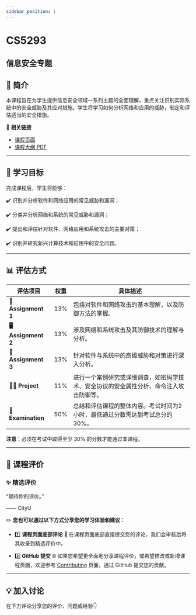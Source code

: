 ```yaml
---
sidebar_position: 1
---
```


# CS5293
## 信息安全专题

## **📘 简介**
本课程旨在为学生提供信息安全领域一系列主题的全面理解，重点关注识别实际系统中的安全威胁及其应对措施。学生将学习如何分析网络和应用的威胁，制定和评估适当的安全措施。

🔗 **相关链接**
- [课程页面](https://www.cityu.edu.hk/catalogue/pg/202425/course/CS5293.htm)
- [课程大纲 PDF](https://www.cityu.edu.hk/catalogue/pg/202425/course/CS5293.pdf)

---

## **🎯 学习目标**

完成课程后，学生将能够：

✔️ 识别并分析软件和网络应用的常见威胁和漏洞；

✔️ 分类并分析网络和系统的常见威胁和漏洞；

✔️ 提出和评估针对软件、网络应用和系统攻击的主要对策；

✔️ 识别并研究新兴计算技术和应用中的安全问题。

---

## **📊 评估方式**

| **评估项目**          | **权重** | **具体描述**                                                                                       |
|----------------------|---------|---------------------------------------------------------------------------------------------------|
| **📝 Assignment 1**   | 13%     | 包括对软件和网络攻击的基本理解，以及防御方法的掌握。                                                   |
| **🖥️ Assignment 2**   | 13%     | 涉及网络和系统攻击及其防御技术的理解与分析。                                                          |
| **📄 Assignment 3**   | 13%     | 针对软件与系统中的高级威胁和对策进行深入分析。                                                         |
| **🧑‍💻 Project**       | 11%     | 进行一个案例研究或详细调查，如密码学技术、安全协议的安全属性分析、命令注入攻击防御等。                  |
| **📝 Examination**    | 50%     | 总结和评估课程的整体内容。考试时间为2小时，最低通过分数需达到考试总分的30%。                                |

**注意**：必须在考试中取得至少 30% 的分数才能通过本课程。

---

## **💬 课程评价**

### ✨ **精选评价**
<div className={commentStyles.commentBox}>
    <p className={commentStyles.commentText}>
        “期待你的评价。”
    </p>
    <p className={commentStyles.commentAuthor}>—— CityU</p>
</div>

✏️ **您也可以通过以下方式分享您的学习体验和建议：**

- 1️⃣ **课程页面底部评论**
💬 在课程页面底部直接提交您的评论，我们会审核后将其收录到精选评价中。

- 2️⃣ **GitHub 提交**
🌐 如果您希望更全面地分享课程评价，或希望修改或新增课程页面，欢迎参考 [Contributing](https://penjc.github.io/CityU/contributing) 页面，通过 GitHub 提交您的贡献。




---

## **💡 加入讨论**

在下方评论分享您的评价、问题或经验👇
<Utterances />